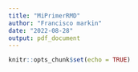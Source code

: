 ```yaml
---
title: "MiPrimerRMD"
author: "Francisco markin"
date: "2022-08-28"
output: pdf_document
---
```


```r
knitr::opts_chunk$set(echo = TRUE)
```



